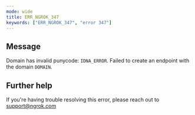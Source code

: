 ```yaml
---
mode: wide
title: ERR_NGROK_347
keywords: ["ERR_NGROK_347", "error 347"]
---
```


## Message

Domain has invalid punycode: `IDNA_ERROR`. Failed to create an endpoint with the domain `DOMAIN`.

## Further help

If you're having trouble resolving this error, please reach out to [support@ngrok.com](mailto:support@ngrok.com?subject=Help%20with%20ERR_NGROK_347)
